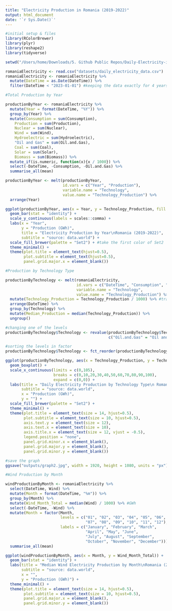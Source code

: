 ```yaml
---
title: "Electricity Production in Romania (2019-2022)"
output: html_document
date: '`r Sys.Date()`'
---
```


```r
#initial setup & files
library(RColorBrewer)
library(plyr)
library(reshape2)
library(tidyverse)

setwd("/Users/home/Downloads/5. Github Public Repos/Daily-Electricity-in-Romania--2019-2023--EDA")

romaniaElectricity <- read.csv("datasets/daily_electricity_data.csv")
romaniaElectricity <- romaniaElectricity %>%
  mutate(DateTime = as.Date(DateTime)) %>%
  filter(DateTime < "2023-01-01") #keeping the data exactly for 4 years (2019-2022)
```



```r
#Total Production by Year

productionByYear <- romaniaElectricity %>%
  mutate(Year = format(DateTime, "%Y")) %>%
  group_by(Year) %>%
  mutate(Consumption = sum(Consumption),
    Production = sum(Production),
    Nuclear = sum(Nuclear),
    Wind = sum(Wind),
    Hydroelectric = sum(Hydroelectric),
    "Oil and Gas" = sum(Oil.and.Gas),
    Coal = sum(Coal),
    Solar = sum(Solar),
    Biomass = sum(Biomass)) %>%
  mutate_if(is.numeric, function(x){x / 1000}) %>%
  select(-DateTime, -Consumption, -Oil.and.Gas) %>%
  summarise_all(mean)

productionByYear <- melt(productionByYear, 
                         id.vars = c("Year", "Production"),
                         variable.name = "Technology",
                         value.name = "Technology_Production") %>%
  arrange(Year)

ggplot(productionByYear, aes(x = Year, y = Technology_Production, fill = Technology)) + 
  geom_bar(stat = "identity") +
  scale_y_continuous(labels = scales::comma) +
  labs(x = "Year",
       y = "Production (GWh)",
       title = "Electricity Production by Year\nRomania (2019-2022)",
       subtitle = "source: data.world") +
  scale_fill_brewer(palette = "Set2") + #take the first color of Set2
  theme_minimal() +
  theme(plot.title = element_text(hjust=0.5),
        plot.subtitle = element_text(hjust=0.5),
        panel.grid.major.x = element_blank())
```


```r
#Production by Technology Type

productionByTechnology <- melt(romaniaElectricity,
                               id.vars = c("DateTime", "Consumption", "Production"),
                               variable.name = "Technology",
                               value.name = "Technology_Production") %>%
  mutate(Technology_Production = Technology_Production / 1000) %>% #transform to GWh
  arrange(DateTime) %>%
  group_by(Technology) %>%
  mutate(Median_Production = median(Technology_Production)) %>%
  ungroup()

#changing one of the levels
productionByTechnology$Technology <- revalue(productionByTechnology$Technology,
                                             c("Oil.and.Gas" = "Oil and Gas"))

#sorting the levels in factor
productionByTechnology$Technology <- fct_reorder(productionByTechnology$Technology, productionByTechnology$Median_Production)

ggplot(productionByTechnology, aes(x = Technology_Production, y = Technology, fill = Technology)) +
  geom_boxplot() +
  scale_x_continuous(limits = c(0,105), 
                     breaks = c(0,10,20,30,40,50,60,70,80,90,100), 
                     expand = c(0,0)) +
  labs(title = "Daily Electricity Production by Technology Type\n Romania (2019-2022)",
       subtitle = "source: data.world",
       x = "Production (GWh)",
       y = "") + 
  scale_fill_brewer(palette = "Set2") +
  theme_minimal() +
  theme(plot.title = element_text(size = 14, hjust=0.5),
        plot.subtitle = element_text(size = 10, hjust=0.5),
        axis.text.y = element_text(size = 12),
        axis.text.x = element_text(size = 10),
        axis.title.x = element_text(size = 12, vjust = -0.5),
        legend.position = "none",
        panel.grid.minor.x = element_blank(),
        panel.grid.major.y = element_blank(),
        panel.grid.minor.y = element_blank())

#save the graph
ggsave("outputs/graph2.jpg", width = 1920, height = 1080, units = "px")
```

```r
#Wind Production by Month

windProductionByMonth <- romaniaElectricity %>%
  select(DateTime, Wind) %>%
  mutate(Month = format(DateTime, "%m")) %>%
  group_by(Month) %>%
  mutate(Wind_Month_Total = median(Wind) / 1000) %>% #GWh
  select(-DateTime, -Wind) %>%
  mutate(Month = factor(Month, 
                        levels = c("01", "02", "03", "04", "05", "06",
                                   "07", "08", "09", "10", "11", "12"),
                        labels = c("January", "February", "March",
                                   "April", "May", "June",
                                   "July", "August", "September",
                                   "October", "November", "December"))) %>%
  summarise_all(mean)

ggplot(windProductionByMonth, aes(x = Month, y = Wind_Month_Total)) +
  geom_bar(stat = "identity") +
  labs(title = "Median Wind Electricity Production by Month\nRomania (2019-2022)",
       subtitle = "source: data.world",
       x = "",
       y = "Production (GWh)") +
  theme_minimal() +
  theme(plot.title = element_text(size = 14, hjust=0.5),
        plot.subtitle = element_text(size = 10, hjust=0.5),
        panel.grid.major.x = element_blank(),
        panel.grid.minor.y = element_blank())
  

```
